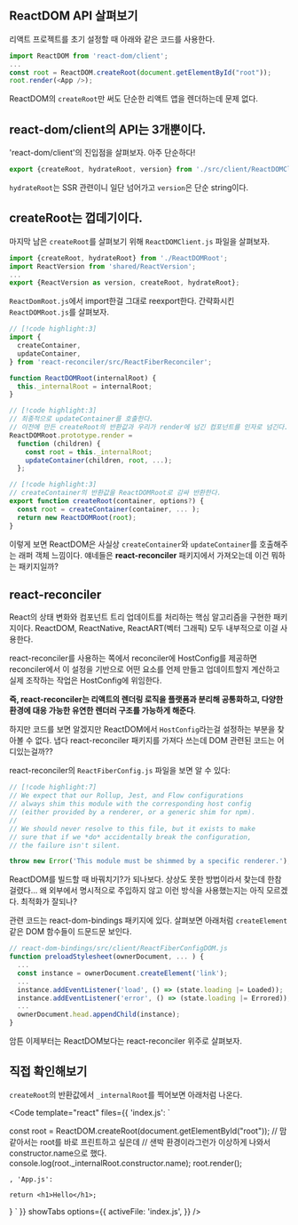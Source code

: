 
## ReactDOM API 살펴보기

리액트 프로젝트를 초기 설정할 때 아래와 같은 코드를 사용한다.

```js
import ReactDOM from 'react-dom/client';
...
const root = ReactDOM.createRoot(document.getElementById("root"));
root.render(<App />);
```

ReactDOM의 `createRoot`만 써도 단순한 리액트 앱을 렌더하는데 문제 없다.

## react-dom/client의 API는 3개뿐이다.

'react-dom/client'의 진입점을 살펴보자. 아주 단순하다!

```js
export {createRoot, hydrateRoot, version} from './src/client/ReactDOMClient';
```

`hydrateRoot`는 SSR 관련이니 일단 넘어가고 `version`은 단순 string이다. 

## createRoot는 껍데기이다.

마지막 남은 `createRoot`를 살펴보기 위해 `ReactDOMClient.js` 파일을 살펴보자. 

```js
import {createRoot, hydrateRoot} from './ReactDOMRoot';
import ReactVersion from 'shared/ReactVersion';
...
export {ReactVersion as version, createRoot, hydrateRoot};
```

`ReactDomRoot.js`에서 import한걸 그대로 reexport한다. 간략화시킨 `ReactDOMRoot.js`를 살펴보자.

```js
// [!code highlight:3]
import {
  createContainer,
  updateContainer,
} from 'react-reconciler/src/ReactFiberReconciler';

function ReactDOMRoot(internalRoot) {
  this._internalRoot = internalRoot;
}

// [!code highlight:3]
// 최종적으로 updateContainer를 호출한다.
// 이전에 만든 createRoot의 반환값과 우리가 render에 넘긴 컴포넌트를 인자로 넘긴다.
ReactDOMRoot.prototype.render =
  function (children) {
    const root = this._internalRoot;
    updateContainer(children, root, ...);
  };

// [!code highlight:3]
// createContainer의 반환값을 ReactDOMRoot로 감싸 반환한다.
export function createRoot(container, options?) {
  const root = createContainer(container, ... );
  return new ReactDOMRoot(root);
}
```

이렇게 보면 ReactDOM은 사실상 `createContainer`와 `updateContainer`를 호출해주는 래퍼 객체 느낌이다. 얘네들은 **react-reconciler** 패키지에서 가져오는데 이건 뭐하는 패키지일까?

## react-reconciler

React의 상태 변화와 컴포넌트 트리 업데이트를 처리하는 핵심 알고리즘을 구현한 패키지이다. ReactDOM, ReactNative, ReactART(벡터 그래픽) 모두 내부적으로 이걸 사용한다.

react-reconciler를 사용하는 쪽에서 reconciler에 HostConfig를 제공하면 reconciler에서 이 설정을 기반으로 어떤 요소를 언제 만들고 업데이트할지 계산하고 실제 조작하는 작업은 HostConfig에 위임한다. 

**즉, react-reconciler는 리액트의 렌더링 로직을 플랫폼과 분리해 공통화하고, 다양한 환경에 대응 가능한 유연한 렌더러 구조를 가능하게 해준다**.

하지만 코드를 보면 알겠지만 ReactDOM에서 `HostConfig`라는걸 설정하는 부분을 찾아볼 수 없다. 냅다 react-reconciler 패키지를 가져다 쓰는데 DOM 관련된 코드는 어디있는걸까??

react-reconciler의 `ReactFiberConfig.js` 파일을 보면 알 수 있다:

```js
// [!code highlight:7]
// We expect that our Rollup, Jest, and Flow configurations
// always shim this module with the corresponding host config
// (either provided by a renderer, or a generic shim for npm).
//
// We should never resolve to this file, but it exists to make
// sure that if we *do* accidentally break the configuration,
// the failure isn't silent.

throw new Error('This module must be shimmed by a specific renderer.');

```

ReactDOM를 빌드할 때 바꿔치기?가 되나보다. 상상도 못한 방법이라서 찾는데 한참 걸렸다... 왜 외부에서 명시적으로 주입하지 않고 이런 방식을 사용했는지는 아직 모르겠다. 최적화가 잘되나?

관련 코드는 react-dom-bindings 패키지에 있다. 살펴보면 아래처럼 `createElement`같은 DOM 함수들이 드문드문 보인다. 

```js
// react-dom-bindings/src/client/ReactFiberConfigDOM.js
function preloadStylesheet(ownerDocument, ... ) {
  ...
  const instance = ownerDocument.createElement('link');
  ...
  instance.addEventListener('load', () => (state.loading |= Loaded));
  instance.addEventListener('error', () => (state.loading |= Errored));
  ...
  ownerDocument.head.appendChild(instance);
}
```

암튼 이제부터는 ReactDOM보다는 react-reconciler 위주로 살펴보자. 

## 직접 확인해보기

`createRoot`의 반환값에서 `_internalRoot`를 찍어보면 아래처럼 나온다.

<Code template="react" files={{
    'index.js': `

const root = ReactDOM.createRoot(document.getElementById("root"));
// 맘같아서는 root를 바로 프린트하고 싶은데
// 샌박 환경이라그런가 이상하게 나와서 constructor.name으로 했다.
console.log(root._internalRoot.constructor.name);
root.render(<App />);

`,
'App.js': `

    return <h1>Hello</h1>;
}
`
}}
showTabs
options={{
    activeFile: 'index.js',
}}
/>
